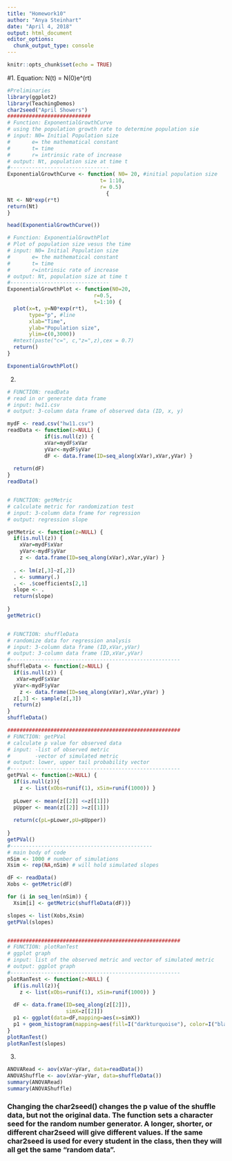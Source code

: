```yaml
---
title: "Homework10"
author: "Anya Steinhart"
date: "April 4, 2018"
output: html_document
editor_options: 
  chunk_output_type: console
---
```


```r
knitr::opts_chunk$set(echo = TRUE)
```


#1. Equation: N(t) = N(0)e^(rt) 
```r
#Preliminaries
library(ggplot2)
library(TeachingDemos)
char2seed("April Showers")
###########################
# Function: ExponentialGrowthCurve
# using the population growth rate to determine population sie 
# input: N0= Initial Population size
#       e= the mathematical constant  
#       t= time 
#       r= intrinsic rate of increase
# output: Nt, population size at time t 
#--------------------------------
ExponentialGrowthCurve <- function( N0= 20, #initial population size
                              t= 1:10,
                              r= 0.5)
                                {
Nt <- N0*exp(r*t)
return(Nt)
}

head(ExponentialGrowthCurve())

# Function: ExponentialGrowthPlot
# Plot of population size vesus the time
# input: N0= Initial Population size
#       e= the mathematical constant  
#       t= time 
#       r=intrinsic rate of increase
# output: Nt, population size at time t 
#--------------------------------
ExponentialGrowthPlot <- function(N0=20,
                            r=0.5,
                            t=1:10) {
  plot(x=t, y=N0*exp(r*t), 
       type="p", #line
       xlab="Time",
       ylab="Population size",
       ylim=c(0,3000))
  #mtext(paste("c=", c,"z=",z),cex = 0.7) 
  return()
}

ExponentialGrowthPlot()

```

2. 
```r
# FUNCTION: readData
# read in or generate data frame
# input: hw11.csv
# output: 3-column data frame of observed data (ID, x, y)

mydF <- read.csv("hw11.csv")
readData <- function(z=NULL) {
            if(is.null(z)) {
            xVar=mydF$xVar
            yVar<-mydF$yVar
            dF <- data.frame(ID=seq_along(xVar),xVar,yVar) }
  
  return(dF)
}
readData()             


# FUNCTION: getMetric
# calculate metric for randomization test
# input: 3-column data frame for regression
# output: regression slope

getMetric <- function(z=NULL) {
  if(is.null(z)) {
    xVar=mydF$xVar
    yVar<-mydF$yVar
    z <- data.frame(ID=seq_along(xVar),xVar,yVar) }
  
  . <- lm(z[,3]~z[,2])
  . <- summary(.)
  . <- .$coefficients[2,1]
  slope <- .
  return(slope)
  
}
getMetric()


# FUNCTION: shuffleData
# randomize data for regression analysis
# input: 3-column data frame (ID,xVar,yVar)
# output: 3-column data frame (ID,xVar,yVar)
#-------------------------------------------------------
shuffleData <- function(z=NULL) {
  if(is.null(z)) {
   xVar=mydF$xVar
  yVar<-mydF$yVar
    z <- data.frame(ID=seq_along(xVar),xVar,yVar) }
  z[,3] <- sample(z[,3])
  return(z)
}
shuffleData()

########################################################
# FUNCTION: getPVal
# calculate p value for observed data
# input: -list of observed metric
#        -vector of simulated metric
# output: lower, upper tail probability vector
#-------------------------------------------------------
getPVal <- function(z=NULL) {
  if(is.null(z)){
    z <- list(xObs=runif(1), xSim=runif(1000)) }
  
  pLower <- mean(z[[2]] <=z[[1]])
  pUpper <- mean(z[[2]] >=z[[1]])
  
  return(c(pL=pLower,pU=pUpper))
  
}
getPVal()
#----------------------------------------------
# main body of code
nSim <- 1000 # number of simulations
Xsim <- rep(NA,nSim) # will hold simulated slopes

dF <- readData()
Xobs <- getMetric(dF)

for (i in seq_len(nSim)) {
  Xsim[i] <- getMetric(shuffleData(dF))}

slopes <- list(Xobs,Xsim)
getPVal(slopes)


########################################################
# FUNCTION: plotRanTest
# ggplot graph
# input: list of the observed metric and vector of simulated metric
# output: ggplot graph
#-------------------------------------------------------
plotRanTest <- function(z=NULL) {
  if(is.null(z)){
    z <- list(xObs=runif(1), xSim=runif(1000)) }
  
  dF <- data.frame(ID=seq_along(z[[2]]),
                   simX=z[[2]])
  p1 <- ggplot(data=dF,mapping=aes(x=simX))
  p1 + geom_histogram(mapping=aes(fill=I("darkturquoise"), color=I("black"))) + geom_vline(aes(xintercept=z[[1]],col="blue"))
}
plotRanTest()
plotRanTest(slopes)

```

3. 
```r
ANOVARead <- aov(xVar~yVar, data=readData())
ANOVAShuffle <- aov(xVar~yVar, data=shuffleData())
summary(ANOVARead)
summary(ANOVAShuffle)
```
### Changing the char2seed() changes the p value of the shuffle data, but not the original data. The function sets a character seed for the random number generator. A longer, shorter, or different char2seed will give different  values. If the same char2seed is used for every student in the class, then they will all get the same "random data". 
